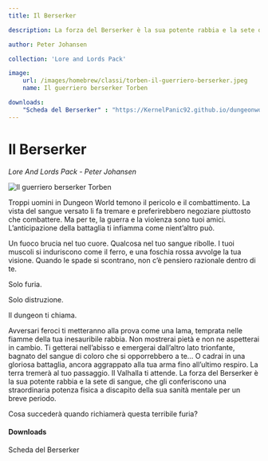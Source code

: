 ```yaml
---
title: Il Berserker

description: La forza del Berserker è la sua potente rabbia e la sete di sangue, che gli conferiscono una straordinaria potenza fisica a discapito della sua sanità mentale per un breve periodo. Cosa succederà quando richiamerà questa terribile furia?

author: Peter Johansen

collection: 'Lore and Lords Pack'

image:
    url: /images/homebrew/classi/torben-il-guerriero-berserker.jpeg
    name: Il guerriero berserker Torben

downloads:
    "Scheda del Berserker" : "https://KernelPanic92.github.io/dungeonworld-ita/classi/community/Peter%20Johansen/Lore%20and%20Lords%20Pack/berserker.pdf"
---
```


# Il Berserker
*Lore And Lords Pack - Peter Johansen*

![Il guerriero berserker Torben](/images/homebrew/classi/torben-il-guerriero-berserker.jpeg)


Troppi uomini in Dungeon World temono il pericolo e il combattimento. La vista del sangue versato li fa tremare e preferirebbero negoziare piuttosto che combattere. Ma per te, la guerra e la violenza sono tuoi amici. L’anticipazione della battaglia ti infiamma come nient’altro può.

Un fuoco brucia nel tuo cuore. Qualcosa nel tuo sangue ribolle. I tuoi muscoli si induriscono come il ferro, e una foschia rossa avvolge la tua visione. Quando le spade si scontrano, non c’è pensiero razionale dentro di te.

Solo furia.

Solo distruzione.

Il dungeon ti chiama.

Avversari feroci ti metteranno alla prova come una lama, temprata nelle fiamme della tua inesauribile rabbia. Non mostrerai pietà e non ne aspetterai in cambio. Ti getterai nell’abisso e emergerai dall’altro lato trionfante, bagnato del sangue di coloro che si opporrebbero a te...
O cadrai in una gloriosa battaglia, ancora aggrappato alla tua arma fino all’ultimo respiro.
La terra tremerà al tuo passaggio.
Il Valhalla ti attende.
La forza del Berserker è la sua potente rabbia e la sete di sangue, che gli conferiscono una straordinaria potenza fisica a discapito della sua sanità mentale per un breve periodo.

Cosa succederà quando richiamerà questa terribile furia?

#### Downloads

<DownloadLink href="https://KernelPanic92.github.io/dungeonworld-ita/classi/community/Peter%20Johansen/Lore%20and%20Lords%20Pack/berserker.pdf">Scheda del Berserker</DownloadLink>